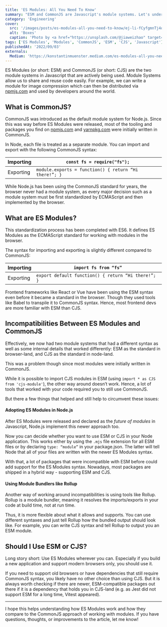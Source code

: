 ```yaml
---
title: 'ES Modules: All You Need To Know'
summary: "ESM and CommonJS are Javascript's module systems. Let's understand how they compare and when to choose which system."
category: 'Engineering'
cover:
  src: '/images/posts/es-modules-all-you-need-to-know/ej-li-fCyfgmnTj4o-unsplash.jpg'
  alt: 'Boxes'
  caption: 'Photo by <a href="https://unsplash.com/@jiaweizhao" target="_blank" rel="noopener noreferrer">Jiawei Zhao</a> on Unsplash'
tags: ['ES Modules', 'Modules', 'CommonJS', 'ESM', 'CJS', 'Javascript']
publishedAt: '2022/09/03'
externals:
  Medium: 'https://konstantinmuenster.medium.com/es-modules-all-you-need-to-know-9e6412780ae5'
---
```


ES Modules (or short: ESM) and CommonJS (or short: CJS) are the two module systems in Javascript that are actively being used. Module Systems allow us to share and reuse code easily. For example, we can write a module for image compression which can then be distributed via [npmjs.com](http://npmjs.com) and used by developers around the world.

## What is CommonJS?

CommonJS was introduced as the default module system for Node.js. Since this was way before ES Modules were released, most of the tooling and packages you find on [npmjs.com](http://npmjs.com) and [yarnpkg.com](http://yarnpkg.com) were initially written in CommonJS.

In Node, each file is treated as a separate module. You can import and export with the following CommonJS syntax:

| Importing | `const fs = require("fs");`                           |
| --------- | ----------------------------------------------------- |
| Exporting | `module.exports = function() { return “Hi there!”; }` |

While Node.js has been using the CommonJS standard for years, the browser never had a module system, as every major decision such as a module system must be first standardized by ECMAScript and then implemented by the browser.

## What are ES Modules?

This standardization process has been completed with ES6. It defines ES Modules as the ECMAScript standard for working with modules in the browser.

The syntax for importing and exporting is slightly different compared to CommonJS:

| Importing | `import fs from “fs”`                               |
| --------- | --------------------------------------------------- |
| Exporting | `export default function() { return “Hi there!”; }` |

Frontend frameworks like React or Vue have been using the ESM syntax even before it became a standard in the browser. Though they used tools like Babel to transpile it to CommonJS syntax. Hence, most frontend devs are more familiar with ESM than CJS.

## Incompatibilities Between ES Modules and CommonJS

Effectively, we now had two module systems that had a different syntax as well as some internal details that worked differently: ESM as the standard in browser-land, and CJS as the standard in node-land.

This was a problem though since most modules were initially written in CommonJS.

While it is possible to import CJS modules in ESM (using `import * as CJS from 'cjs-module'`), the other way around doesn’t work. Hence, a lot of tools that worked with your code required you to still use CommonJS.

But there a few things that helped and still help to circumvent these issues:

#### Adopting ES Modules in Node.js

After ES Modules were released and declared as the _future of modules_ in Javascript, Node.js implement this newer approach too.

Now you can decide whether you want to use ESM or CJS in your Node application. This works either by using the `.mjs` file extension for all ESM files or by declaring `type: “module”` in your package.json. The latter will tell Node that all of your files are written with the newer ES Modules syntax.

With that, a lot of packages that were incompatible with ESM before could add support for the ES Modules syntax. Nowadays, most packages are shipped in a hybrid way - supporting ESM and CJS.

#### Using Module Bundlers like Rollup

Another way of working around incompatibilities is using tools like Rollup. Rollup is a module bundler, meaning it resolves the imports/exports in your code at build time, not at run time.

Thus, it is more flexible about what it allows and supports. You can use different syntaxes and just tell Rollup how the bundled output should look like. For example, you can write CJS syntax and tell Rollup to output you an ESM module.

## Should I Use ESM or CJS?

Long story short: Use ES Modules wherever you can. Especially if you build a new application and support modern browsers only, you should use it.

If you need to support old browsers or have dependencies that still require CommonJS syntax, you likely have no other choice than using CJS. But it is always worth checking if there are newer, ESM-compatible packages out there if it is a dependency that holds you in CJS-land (e.g. as Jest did not support ESM for a long time, Vitest appeared).

---

I hope this helps understanding how ES Modules work and how they compare to the CommonJS approach of working with modules. If you have questions, thoughts, or improvements to the article, let me know! <TwitterHandle />
